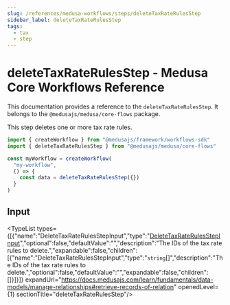 ```yaml
---
slug: /references/medusa-workflows/steps/deleteTaxRateRulesStep
sidebar_label: deleteTaxRateRulesStep
tags:
  - tax
  - step
---
```



# deleteTaxRateRulesStep - Medusa Core Workflows Reference

This documentation provides a reference to the `deleteTaxRateRulesStep`. It belongs to the `@medusajs/medusa/core-flows` package.

This step deletes one or more tax rate rules.

```ts title="src/workflows/my-workflow.ts"
import { createWorkflow } from "@medusajs/framework/workflows-sdk"
import { deleteTaxRateRulesStep } from "@medusajs/medusa/core-flows"

const myWorkflow = createWorkflow(
  "my-workflow",
  () => {
    const data = deleteTaxRateRulesStep({})
  }
)
```
  

## Input

<TypeList types={[{"name":"DeleteTaxRateRulesStepInput","type":"[DeleteTaxRateRulesStepInput](../../../../types/core_flows.DeleteTaxRateRulesStepInput/page.mdx)","optional":false,"defaultValue":"","description":"The IDs of the tax rate rules to delete.","expandable":false,"children":[{"name":"DeleteTaxRateRulesStepInput","type":"`string`[]","description":"The IDs of the tax rate rules to delete.","optional":false,"defaultValue":"","expandable":false,"children":[]}]}]} expandUrl="https://docs.medusajs.com/learn/fundamentals/data-models/manage-relationships#retrieve-records-of-relation" openedLevel={1} sectionTitle="deleteTaxRateRulesStep"/>
